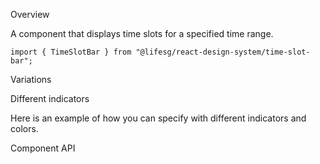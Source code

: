 
<Meta title="Modules/TimeSlotBar" component={TimeSlotBar} />

<Title>TimeSlotBar</Title>

<Secondary>Overview</Secondary>

A component that displays time slots for a specified time range.

```tsx
import { TimeSlotBar } from "@lifesg/react-design-system/time-slot-bar";
```

<Canvas>
    <Story name="TimeSlotBar">
        <TimeSlotBar
            startTime="08:00"
            endTime="19:00"
            slots={[
                {
                    id: "1",
                    startTime: "09:00",
                    endTime: "09:30",
                    styleAttributes: {
                        backgroundColor: "#B2EAD2",
                    },
                },
                {
                    id: "2",
                    startTime: "09:30",
                    endTime: "10:00",
                    styleAttributes: {
                        backgroundColor: "#B2EAD2",
                    },
                },
                {
                    id: "4",
                    startTime: "13:00",
                    endTime: "14:30",
                    styleAttributes: {
                        backgroundColor: "#B2EAD2",
                    },
                },
                {
                    id: "5",
                    startTime: "15:15",
                    endTime: "16:45",
                    styleAttributes: {
                        backgroundColor: "#B2EAD2",
                    },
                },
            ]}
            styleAttributes={{
                styleType: "stripes",
                backgroundColor: "#ECEFEF",
                backgroundColor2: "#E0E4E5",
            }}
        />
    </Story>
</Canvas>

<Secondary>Variations</Secondary>

<Heading3>Different indicators</Heading3>

Here is an example of how you can specify with different indicators and colors.

<Canvas>
    <Story name="Different indicators">
        <TimeSlotBar
            startTime="08:00"
            endTime="17:00"
            slots={[
                {
                    id: "block-1",
                    startTime: "8:00",
                    endTime: "9:00",
                    styleAttributes: {
                        styleType: "stripes",
                        backgroundColor: "#ECEFEF",
                        backgroundColor2: "#E0E4E5",
                    },
                    label: "Blocked",
                    clickable: false,
                },
                {
                    id: "2",
                    startTime: "09:00",
                    endTime: "10:00",
                    styleAttributes: {
                        backgroundColor: "#EF413D",
                        color: "#FFFFFF",
                    },
                    label: "Event 1",
                },
                {
                    id: "block-2",
                    startTime: "12:00",
                    endTime: "14:00",
                    styleAttributes: {
                        styleType: "stripes",
                        backgroundColor: "#57A9FF",
                        backgroundColor2: "#81BFFF",
                        color: "#FFFFFF",
                    },
                    label: "Hold",
                    clickable: false,
                },
                {
                    id: "3",
                    startTime: "15:15",
                    endTime: "16:45",
                    styleAttributes: {
                        backgroundColor: "#B2EAD2",
                    },
                },
            ]}
            styleAttributes={{
                styleType: "stripes",
                backgroundColor: "#ECEFEF",
                backgroundColor2: "#E0E4E5",
            }}
        />
    </Story>
</Canvas>

<Secondary>Component API</Secondary>

<PropsTable />
